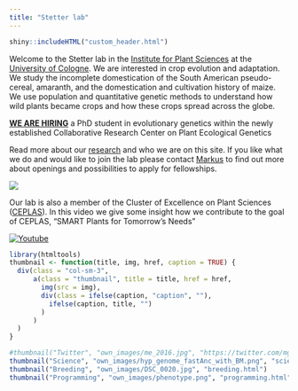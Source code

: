 ```yaml
---
title: "Stetter lab"
---
```


```r
shiny::includeHTML("custom_header.html")
```


Welcome to the Stetter lab in the [Institute for Plant Sciences](http://www.botanik.uni-koeln.de/1634.html?&L=1) at the [University of Cologne](https://www.uni-koeln.de/). 
We are interested in crop evolution and adaptation. We study the incomplete domestication of the South American pseudo-cereal, amaranth, and the domestication and cultivation history of maize. We use population and quantitative genetic methods to understand how wild plants became crops and how these crops spread across the globe. 

[**WE ARE HIRING**](PhDposition_Stetter.pdf) a PhD student in evolutionary genetics within the newly established Collaborative Research Center on Plant Ecological Genetics

Read more about our [research](research.html) and who we are on this site. If you like what we do and would like to join the lab please contact [Markus](mailto:m.stetter@uni-koeln.de) to find out more about openings and possibilities to apply for fellowships.


![](own_images/labcloud.png)

Our lab is also a member of the Cluster of Excellence on Plant Sciences ([CEPLAS](https://www.ceplas.eu/en/research/principal-investigators/dr-markus-stetter/)). 
In this video we give some insight how we contribute to the goal of CEPLAS, "SMART Plants for Tomorrow’s Needs"

[![Youtube](own_images/csm_Bild_Video_Stetter.png)](https://www.youtube.com/watch?v=XitwCNy9knk "link title")

```r


library(htmltools)
thumbnail <- function(title, img, href, caption = TRUE) {
  div(class = "col-sm-3",
      a(class = "thumbnail", title = title, href = href,
        img(src = img),
        div(class = ifelse(caption, "caption", ""),
          ifelse(caption, title, "")
        )
      )
  )
}
```

```r
#thumbnail("Twitter", "own_images/me_2016.jpg", "https://twitter.com/mgstetter")
thumbnail("Science", "own_images/hyp_genome_fastAnc_with_BM.png", "science.html")
thumbnail("Breeding", "own_images/DSC_0020.jpg", "breeding.html")
thumbnail("Programming", "own_images/phenotype.png", "programming.html")

```



<!-- Global site tag (gtag.js) - Google Analytics -->
<script async src="https://www.googletagmanager.com/gtag/js?id=UA-96594188-4"></script>
<script>
  window.dataLayer = window.dataLayer || [];
  function gtag(){dataLayer.push(arguments);}
  gtag('js', new Date());

  gtag('config', 'UA-96594188-4');
</script>

